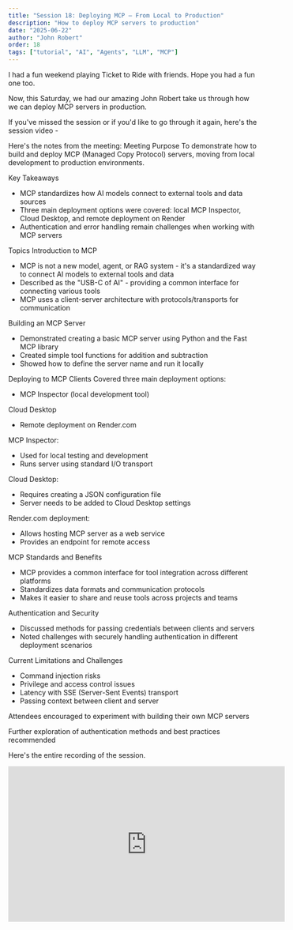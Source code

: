 ```yaml
---
title: "Session 18: Deploying MCP — From Local to Production"
description: "How to deploy MCP servers to production"
date: "2025-06-22"
author: "John Robert"
order: 18
tags: ["tutorial", "AI", "Agents", "LLM", "MCP"]
---
```


I had a fun weekend playing Ticket to Ride with friends. Hope you had a fun one too. 

Now, this Saturday, we had our amazing John Robert take us through how we can deploy MCP servers in production. 

If you've missed the session or if you'd like to go through it again, here's the session video - 

Here's the notes from the meeting: 
Meeting Purpose
To demonstrate how to build and deploy MCP (Managed Copy Protocol) servers, moving from local development to production environments.

Key Takeaways
- MCP standardizes how AI models connect to external tools and data sources
- Three main deployment options were covered: local MCP Inspector, Cloud Desktop, and remote deployment on Render
- Authentication and error handling remain challenges when working with MCP servers

Topics
Introduction to MCP
- MCP is not a new model, agent, or RAG system - it's a standardized way to connect AI models to external tools and data
- Described as the "USB-C of AI" - providing a common interface for connecting various tools
- MCP uses a client-server architecture with protocols/transports for communication

Building an MCP Server
- Demonstrated creating a basic MCP server using Python and the Fast MCP library
- Created simple tool functions for addition and subtraction
- Showed how to define the server name and run it locally

Deploying to MCP Clients
Covered three main deployment options:
- MCP Inspector (local development tool)

Cloud Desktop
- Remote deployment on Render.com

MCP Inspector:
- Used for local testing and development
- Runs server using standard I/O transport

Cloud Desktop:
- Requires creating a JSON configuration file
- Server needs to be added to Cloud Desktop settings

Render.com deployment:
- Allows hosting MCP server as a web service
- Provides an endpoint for remote access

MCP Standards and Benefits
- MCP provides a common interface for tool integration across different platforms
- Standardizes data formats and communication protocols
- Makes it easier to share and reuse tools across projects and teams

Authentication and Security
- Discussed methods for passing credentials between clients and servers
- Noted challenges with securely handling authentication in different deployment scenarios

Current Limitations and Challenges
- Command injection risks
- Privilege and access control issues
- Latency with SSE (Server-Sent Events) transport
- Passing context between client and server

Attendees encouraged to experiment with building their own MCP servers

Further exploration of authentication methods and best practices recommended

Here's the entire recording of the session.

<div style={{ display: 'flex', justifyContent: 'center', margin: '2rem 0' }}>
  <iframe 
    width="560" 
    height="315" 
    src="https://www.youtube.com/embed/SFpjXS92rFU" 
    title="Applied AI Session 18: Deploying MCP — From Local to Production" 
    frameBorder="0" 
    allow="accelerometer; autoplay; clipboard-write; encrypted-media; gyroscope; picture-in-picture" 
    allowFullScreen
  ></iframe>
</div>
